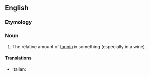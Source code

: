==English==

===Etymology===
{{suffix|en|tannic|ity}}

===Noun===
{{en-noun|~|tannicities}}

# The relative amount of [[tannin]] in something (especially in a wine).

====Translations====
{{trans-top|tannin levels}}
* Italian: {{t|it|tannicità|f}}
{{trans-mid}}
{{trans-bottom}}